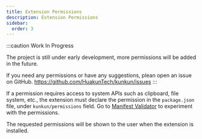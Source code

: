 ```yaml
---
title: Extension Permissions
description: Extension Permissions
sidebar:
  order: 3
---
```


:::caution
Work In Progress

The project is still under early development, more permissions will be added in the future.

If you need any permissions or have any suggestions, plean open an issue on GitHub. https://github.com/HuakunTech/kunkun/issues
:::

If a permission requires access to system APIs such as clipboard, file system, etc.,
the extension must declare the permission in the `package.json` file, under `kunkun/permissions` field.
Go to [Manifest Validator](/developer/manifest) to experiment with the permissions.

The requested permissions will be shown to the user when the extension is installed.


<PermissionExplanation />
